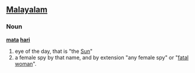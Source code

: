 ==[[Malayalam]]==

===Noun===
'''[[mata]] [[hari]]'''

# eye of the day, that is "the [[Sun]]"
# a female spy by that name, and by extension "any female spy" or "[[fatal woman]]".